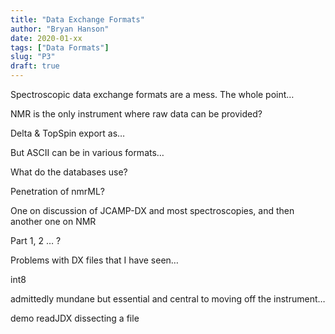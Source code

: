 ```yaml
---
title: "Data Exchange Formats"
author: "Bryan Hanson"
date: 2020-01-xx
tags: ["Data Formats"]
slug: "P3"
draft: true
---
```


Spectroscopic data exchange formats are a mess.  The whole point...

NMR is the only instrument where raw data can be provided?

Delta & TopSpin export as...

But ASCII can be in various formats...

What do the databases use?

Penetration of nmrML?

One on discussion of JCAMP-DX and most spectroscopies, and then another one on NMR

Part 1, 2 ... ?

Problems with DX files that I have seen...

int8

admittedly mundane but essential and central to moving off the instrument...

demo readJDX dissecting a file
